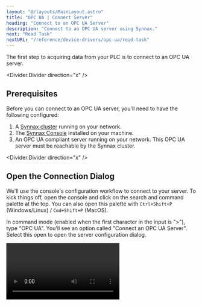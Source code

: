 ```yaml
---
layout: "@/layouts/MainLayout.astro"
title: "OPC UA | Connect Server"
heading: "Connect to an OPC UA Server"
description: "Connect to an OPC UA server using Synnax."
next: "Read Task"
nextURL: "/reference/device-drivers/opc-ua/read-task"
---
```


The first step to acquiring data from your PLC is to connect to an OPC UA server.

<Divider.Divider direction="x" />

## Prerequisites

Before you can connect to an OPC UA server, you'll need to have the following
configured:

1. A [Synnax cluster](/reference/cluster/quick-start) running on your network.
2. The [Synnax Console](/reference/console/get-started) installed on your machine.
3. An OPC UA compliant server running on your network. This OPC UA server must be
   reachable by the Synnax cluster.

<Divider.Divider direction="x" />

## <StepText level="h2" step={1}> Open the Connection Dialog </StepText>

We'll use the console's configuration workflow to connect to your server. To kick things
off, open the console and click on the search and command palette at the top. You can
also open this palette with `Ctrl+Shift+P` (Windows/Linux) / `Cmd+Shift+P` (MacOS).

In command mode (enabled when the first character in the input is ">"), type "OPC UA".
You'll see an option called "Connect an OPC UA Server". Select this open to open the
server configuration dialog.

<Video client:only="react" id="device-drivers/opc-ua/connect-server/open-modal" />

<Divider.Divider direction="x" />

## <StepText level="h2" step={2}> Configure the Connection </StepText>

The dialog will prompt you to enter the connection parameters to your server. Here's a
reference for each of the fields you'll need to fill:

<Table>
    <thead>
        <tr>
            <th>Field</th>
            <th>Description</th>
        </tr>
    </thead>
    <tbody>
        <tr>
            <td>Name</td>
            <td>A name for your server. We'll use this to identify and manage the server
            in the console.</td>
        </tr>
        <tr>
            <td>Endpoint</td>
            <td>The endpoint URL for your server. This should be it's reachable address
            on the network, and typically begins with `opc.tcp://`.</td>
        </tr>
        <tr>
            <td>Username</td>
            <td>The username to use when connecting to the server. This is optional and
            can be left blank.</td>
        </tr>
        <tr>
            <td>Password</td>
            <td>The password to use when connecting to the server. This is optional and
            can be left blank.</td>
        </tr>
        <tr>
            <td>Security Mode</td>
            <td>
                The security mode to use when connecting to the server. This should
                match the security mode configured on the server:
                - **None**: No security is applied.
                - **Sign**: Messages are signed but not encrypted. Requires
                  authentication but does not guarantee confidentiality.
                - **SignAndEncrypt**: Messages are signed and encrypted, ensuring
                  authenticity and confidentiality.
            </td>
        </tr>
        <tr>
            <td>Security Policy</td>
            <td>
                The security policy to use when connecting to the server. This should
                match the security policy configured on the server:
                - **None**: No security is applied.
                - **Basic128Rsa15**: Basic 128-bit encryption using RSA-15.
                - **Basic256**: Basic 256-bit encryption.
                - **Basic256Sha256**: Basic 256-bit encryption with SHA-256.
                - **Aes128Sha256RsaOaep**: 128-bit AES encryption with SHA-256 and RSA
                  OAEP.
                - **Aes256Sha256RsaPss**: 256-bit AES encryption with SHA-256 and RSA PSS.
            </td>
        </tr>
    </tbody>
</Table>

<Divider.Divider direction="x" />

## <StepText level="h2" step={3}> Save the Connection </StepText>

You can use the "Test Connection" button to verify that the server is connected to the
Synnax cluster. When you are ready to connect the server, click "Save".

<Video client:only="react" id="device-drivers/opc-ua/connect-server/save" />

<Divider.Divider direction="x" />

## Next Steps

Now that you're connected to your server, it's time to set up data acquisition tasks. We
recommend starting with the [Read Task](/reference/device-drivers/opc-ua/read-task) to
read data from your server.
